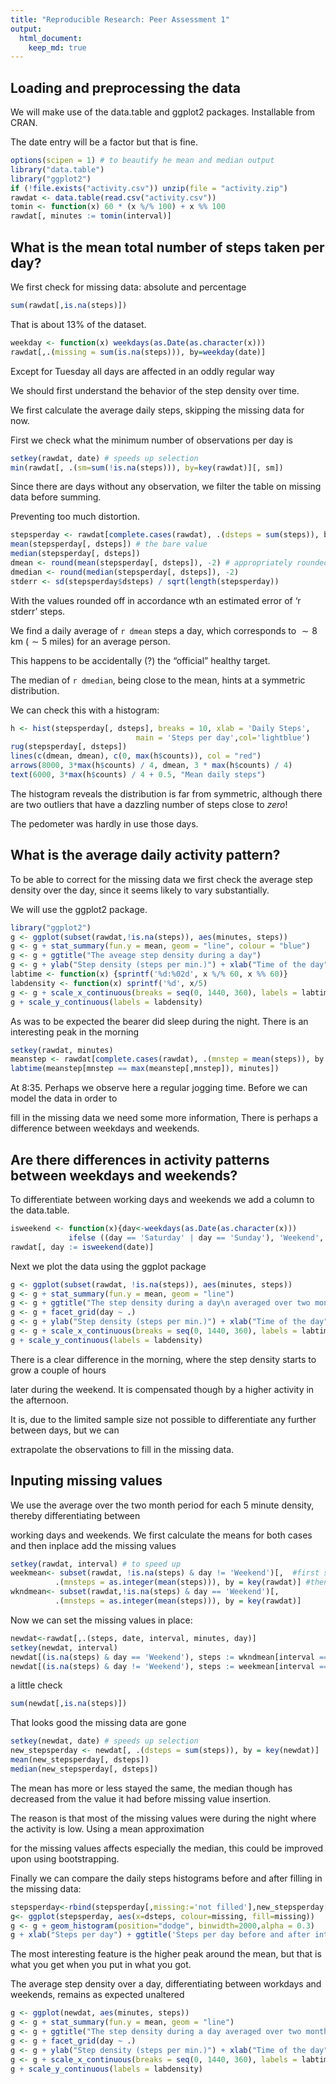 ```yaml
---
title: "Reproducible Research: Peer Assessment 1"
output: 
  html_document:
    keep_md: true
---
```



## Loading and preprocessing the data

We will make use of the data.table and ggplot2 packages. Installable from CRAN.

The date entry will be a factor but that is fine.
```r
options(scipen = 1) # to beautify he mean and median output
library("data.table")
library("ggplot2")
if (!file.exists("activity.csv")) unzip(file = "activity.zip")
rawdat <- data.table(read.csv("activity.csv")) 
tomin <- function(x) 60 * (x %/% 100) + x %% 100
rawdat[, minutes := tomin(interval)]
```
## What is the mean total number of steps taken per day?

We first check for missing data: absolute and percentage

```r
sum(rawdat[,is.na(steps)])
```

That is about 13%  of the dataset. 

```r
weekday <- function(x) weekdays(as.Date(as.character(x)))
rawdat[,.(missing = sum(is.na(steps))), by=weekday(date)]
```

Except for Tuesday all days are affected in an oddly regular way

We should first understand the behavior of the step density over time.

We first calculate the average daily steps, skipping the missing data for now. 

First we check what the minimum number of observations per day is

```r
setkey(rawdat, date) # speeds up selection
min(rawdat[, .(sm=sum(!is.na(steps))), by=key(rawdat)][, sm])
```

Since there are days without any observation, we filter the table on missing data before summing.

Preventing too much distortion.

```r

stepsperday <- rawdat[complete.cases(rawdat), .(dsteps = sum(steps)), by = key(rawdat)]
mean(stepsperday[, dsteps]) # the bare value
median(stepsperday[, dsteps])
dmean <- round(mean(stepsperday[, dsteps]), -2) # appropriately rounded off
dmedian <- round(median(stepsperday[, dsteps]), -2)
stderr <- sd(stepsperday$dsteps) / sqrt(length(stepsperday))
```

With the values rounded off in accordance wth an estimated error of 'r stderr' steps.

We find a daily average of `r dmean` steps a day, which corresponds to $\sim 8$ km ($\sim 5$ miles) for an average person. 

This happens to be accidentally (?) the "official" healthy target. 

The median of `r dmedian`, being close to the mean, hints at a symmetric distribution. 

We can check this with a histogram:

```r
h <- hist(stepsperday[, dsteps], breaks = 10, xlab = 'Daily Steps',
                            main = 'Steps per day',col='lightblue')
rug(stepsperday[, dsteps])
lines(c(dmean, dmean), c(0, max(h$counts)), col = "red")
arrows(8000, 3*max(h$counts) / 4, dmean, 3 * max(h$counts) / 4)
text(6000, 3*max(h$counts) / 4 + 0.5, "Mean daily steps")
```

The histogram reveals the distribution is far from symmetric, although there are two outliers that have a dazzling number of steps close to *zero*!

The pedometer was hardly in use those days.

## What is the average daily activity pattern?

To be able to correct for the missing data we first check the average step density over the day, since it seems likely to vary substantially.

We will use the ggplot2 package. 

```r
library("ggplot2")
g <- ggplot(subset(rawdat,!is.na(steps)), aes(minutes, steps))
g <- g + stat_summary(fun.y = mean, geom = "line", colour = "blue") 
g <- g + ggtitle("The aveage step density during a day")
g <- g + ylab("Step density (steps per min.)") + xlab("Time of the day")
labtime <- function(x) {sprintf('%d:%02d', x %/% 60, x %% 60)}
labdensity <- function(x) sprintf('%d', x/5)
g <- g + scale_x_continuous(breaks = seq(0, 1440, 360), labels = labtime) 
g + scale_y_continuous(labels = labdensity)
```

As was to be expected the bearer did sleep during the night. There is an interesting peak in the morning 

```r
setkey(rawdat, minutes)
meanstep <- rawdat[complete.cases(rawdat), .(mnstep = mean(steps)), by = key(rawdat)]
labtime(meanstep[mnstep == max(meanstep[,mnstep]), minutes])
```

At 8:35. Perhaps we observe here a regular jogging time. Before we can model the data in order to 

fill in the missing data we need some more information, There is perhaps a difference between weekdays and weekends.

## Are there differences in activity patterns between weekdays and weekends?

To differentiate between working days and weekends we add a column to the data.table.

```r
isweekend <- function(x){day<-weekdays(as.Date(as.character(x)))
             ifelse ((day == 'Saturday' | day == 'Sunday'), 'Weekend', 'Working Day')}
rawdat[, day := isweekend(date)]
```

Next we plot the data using the ggplot package

```r
g <- ggplot(subset(rawdat, !is.na(steps)), aes(minutes, steps))
g <- g + stat_summary(fun.y = mean, geom = "line") 
g <- g + ggtitle("The step density during a day\n averaged over two months")
g <- g + facet_grid(day ~ .)
g <- g + ylab("Step density (steps per min.)") + xlab("Time of the day")
g <- g + scale_x_continuous(breaks = seq(0, 1440, 360), labels = labtime) 
g + scale_y_continuous(labels = labdensity)
```


There is a clear difference in the morning, where the step density starts to grow a couple of hours 

later during the weekend. It is compensated though by a higher activity in the afternoon. 

It is, due to the limited sample size not possible to differentiate any further between days, but we can 

extrapolate the observations to fill in the missing data.

## Inputing missing values

We use the average over the two month period for each 5 minute density, thereby differentiating between 

working days and weekends. We first calculate the means for both cases and then inplace add the missing values

```r
setkey(rawdat, interval) # to speed up
weekmean<- subset(rawdat, !is.na(steps) & day != 'Weekend')[,  #first subsetting
          .(mnsteps = as.integer(mean(steps))), by = key(rawdat)] #then create column
wkndmean<- subset(rawdat,!is.na(steps) & day == 'Weekend')[,
          .(mnsteps = as.integer(mean(steps))), by = key(rawdat)]
```

Now we can set the missing values in place:

```r
newdat<-rawdat[,.(steps, date, interval, minutes, day)]
setkey(newdat, interval)
newdat[(is.na(steps) & day == 'Weekend'), steps := wkndmean[interval == interval, mnsteps]]
newdat[(is.na(steps) & day != 'Weekend'), steps := weekmean[interval == interval, mnsteps]]
```

a little check

```r
sum(newdat[,is.na(steps)])
```

That looks good the missing data are gone

```r
setkey(newdat, date) # speeds up selection
new_stepsperday <- newdat[, .(dsteps = sum(steps)), by = key(newdat)]
mean(new_stepsperday[, dsteps])
median(new_stepsperday[, dsteps])
```

The mean has more or less stayed the same, the median though has decreased from the value it had before missing value insertion.

The reason is that most of the missing values were during the night where the activity is low. Using a mean approximation 

for the missing values affects especially the median, this could be improved upon using bootstrapping. 

Finally we can compare the daily steps histograms before and after filling in the missing data:


```r
stepsperday<-rbind(stepsperday[,missing:='not filled'],new_stepsperday[,missing:='filled'])
g<- ggplot(stepsperday, aes(x=dsteps, colour=missing, fill=missing))
g <- g + geom_histogram(position="dodge", binwidth=2000,alpha = 0.3)
g + xlab("Steps per day") + ggtitle('Steps per day before and after interpolation')
```
The most interesting feature is the higher peak around the mean, but that is what you get when you put in what you got.

The average step density over a day, differentiating between workdays and weekends, remains as expected unaltered


```r
g <- ggplot(newdat, aes(minutes, steps))
g <- g + stat_summary(fun.y = mean, geom = "line") 
g <- g + ggtitle("The step density during a day averaged over two months\n after interpolation")
g <- g + facet_grid(day ~ .)
g <- g + ylab("Step density (steps per min.)") + xlab("Time of the day")
g <- g + scale_x_continuous(breaks = seq(0, 1440, 360), labels = labtime) 
g + scale_y_continuous(labels = labdensity)
```


